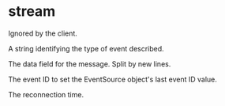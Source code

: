
# stream

Ignored by the client.

A string identifying the type of event described.

The data field for the message. Split by new lines.

The event ID to set the EventSource object's last event ID value.

The reconnection time.
